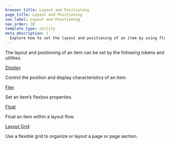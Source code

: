 ```yaml
---
browser_title: Layout and Positioning
page_title: Layout and Positioning
nav_label: Layout and Positioning
nav_order: 30
template_type: utility
meta_description: |
  Explore how to set the layout and positioning of an item by using flex, display, float, and layout grid tokens and utilities.
---
```


The layout and positioning of an item can be set by the following tokens and utilities.

<a
	href="/foundations/layout-positioning/display"
	className="header-styled-link">
	Display
</a>

Control the position and display characteristics of an item.

<a href="/foundations/layout-positioning/flex" className="header-styled-link">
	Flex
</a>

Set an item’s flexbox properties.

<a href="/foundations/layout-positioning/float" className="header-styled-link">
	Float
</a>

Float an item within a layout flow.

<a
	href="/foundations/layout-positioning/layout-grid"
	className="header-styled-link">
	Layout Grid
</a>

Use a flexible grid to organize or layout a page or page section.
